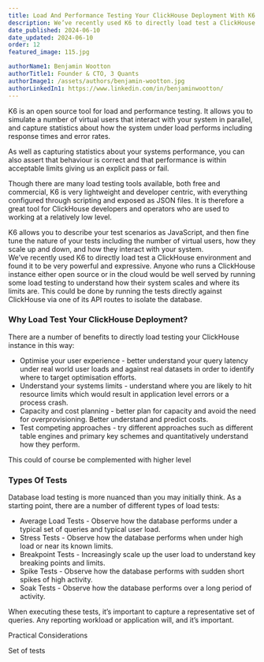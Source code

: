 ```yaml
---
title: Load And Performance Testing Your ClickHouse Deployment With K6
description: We’ve recently used K6 to directly load test a ClickHouse environment and found it to be very powerful and expressive. 
date_published: 2024-06-10
date_updated: 2024-06-10
order: 12
featured_image: 115.jpg

authorName1: Benjamin Wootton
authorTitle1: Founder & CTO, 3 Quants
authorImage1: /assets/authors/benjamin-wootton.jpg
authorLinkedIn1: https://www.linkedin.com/in/benjaminwootton/
---
```




<Article data={frontmatter}>
K6 is an open source tool for load and performance testing.  It allows you to simulate a number of virtual users that interact with your system in parallel, and capture statistics about how the system under load performs including response times and error rates.   

As well as capturing statistics about your systems performance, you can also assert that behaviour is correct and that performance is within acceptable limits giving us an explicit pass or fail.
 
Though there are many load testing tools available, both free and commercial, K6 is very lightweight and developer centric, with everything configured through scripting and exposed as JSON files.  It is therefore a great tool for ClickHouse developers and operators who are used to working at a relatively low level.  

K6 allows you to describe your test scenarios as JavaScript, and then fine tune the nature of your tests including the number of virtual users, how they scale up and down, and how they interact with your system.  
We’ve recently used K6 to directly load test a ClickHouse environment and found it to be very powerful and expressive.  Anyone who runs a ClickHouse instance either open source or in the cloud would be well served by running some load testing to understand how their system scales and where its limits are.  This could be done by running the tests directly against ClickHouse via one of its API routes to isolate the database.  

### Why Load Test Your ClickHouse Deployment?

There are a number of benefits to directly load testing your ClickHouse instance in this way:

- Optimise your user experience - better understand your query latency under real world user loads and against real datasets in order to identify where to target optimisation efforts.    
- Understand your systems limits - understand where you are likely to hit resource limits which would result in application level errors or a process crash.  
- Capacity and cost planning - better plan for capacity and avoid the need for overprovisioning.  Better understand and predict costs. 
- Test competing approaches - try different approaches such as different table engines and primary key schemes and quantitatively understand how they perform.   	

This could of course be complemented with higher level 

### Types Of Tests

Database load testing is more nuanced than you may initially think.  As a starting point, there are a number of different types of load tests:

- Average Load Tests - Observe how the database performs under a typical set of queries and typical user load.  
- Stress Tests - Observe how the database performs when under high load or near its known limits.  
- Breakpoint Tests - Increasingly scale up the user load to understand key breaking points and limits.  
- Spike Tests - Observe how the database performs with sudden short spikes of high activity.  
- Soak Tests - Observe how the database performs over a long period of activity.  

When executing these tests, it’s important to capture a representative set of queries.  Any reporting workload or application will, and it’s important.  

Practical Considerations

Set of tests





</Article>